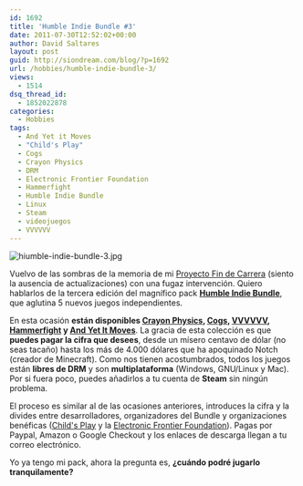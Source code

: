 ```yaml
---
id: 1692
title: 'Humble Indie Bundle #3'
date: 2011-07-30T12:52:02+00:00
author: David Saltares
layout: post
guid: http://siondream.com/blog/?p=1692
url: /hobbies/humble-indie-bundle-3/
views:
  - 1514
dsq_thread_id:
  - 1852022878
categories:
  - Hobbies
tags:
  - And Yet it Moves
  - "Child's Play"
  - Cogs
  - Crayon Physics
  - DRM
  - Electronic Frontier Foundation
  - Hammerfight
  - Humble Indie Bundle
  - Linux
  - Steam
  - videojuegos
  - VVVVVV
---
```


![hiumble-indie-bundle-3.jpg](/img/wp/hiumble-indie-bundle-3.webp)

Vuelvo de las sombras de la memoria de mi [Proyecto Fin de Carrera](/category/proyectos/pfc/) (siento la ausencia de actualizaciones) con una fugaz intervención. Quiero hablarlos de la tercera edición del magnífico pack **[Humble Indie Bundle](http://www.humblebundle.com/)**, que aglutina 5 nuevos juegos independientes.

En esta ocasión **están disponibles [Crayon Physics](http://www.crayonphysics.com/), [Cogs](http://www.cogsgame.com/), [VVVVVV](http://thelettervsixtim.es/), [Hammerfight](http://store.steampowered.com/app/41100) y [And Yet It Moves](http://store.steampowered.com/app/18700/)**. La gracia de esta colección es que **puedes pagar la cifra que desees**, desde un mísero centavo de dólar (no seas tacaño) hasta los más de 4.000 dólares que ha apoquinado Notch (creador de Minecraft). Como nos tienen acostumbrados, todos los juegos están **libres de DRM** y son **multiplataforma** (Windows, GNU/Linux y Mac). Por si fuera poco, puedes añadirlos a tu cuenta de **Steam** sin ningún problema.

El proceso es similar al de las ocasiones anteriores, introduces la cifra y la divides entre desarrolladores, organizadores del Bundle y organizaciones benéficas ([Child's Play](http://www.childsplaycharity.org/) y la [Electronic Frontier Foundation](http://www.eff.org/)). Pagas por Paypal, Amazon o Google Checkout y los enlaces de descarga llegan a tu correo electrónico.

Yo ya tengo mi pack, ahora la pregunta es, **¿cuándo podré jugarlo tranquilamente?**
